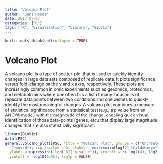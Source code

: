 ```yaml
---
title: "Volcano Plot"
author: "Jens Hooge"
date: 2017-07-07
categories: ["R"]
tags: ["R", "Visualization", "Library", "BioViz"]
---
```


```r
knitr::opts_chunk$set(collapse = TRUE)
```

# Volcano Plot

A volcano plot is a type of scatter-plot that is used to quickly identify changes in large data sets composed of replicate data. It plots significance versus fold-change on the y and x axes, respectively. These plots are increasingly common in omic experiments such as genomics, proteomics, and metabolomics where one often has a list of many thousands of replicate data points between two conditions and one wishes to quickly identify the most meaningful changes. A volcano plot combines a measure of statistical significance from a statistical test (e.g., a p value from an ANOVA model) with the magnitude of the change, enabling quick visual identification of those data-points (genes, etc.) that display large magnitude changes that are also statistically significant.

```r
library(BioViz)
data(iPSC)
general.volcano_plot(iPSC, title = "Volcano Plot", groups = c("Untreated",
  "Treated"), top_labeled = 0, xlabel = expression(log[2]("Foldchange")),
  ylabel = expression(-log[10]("p-value")), xcutoff = c(-log2(4), log2(4)),
  ycutoff = -log10(0.05), log1p = FALSE)
```

